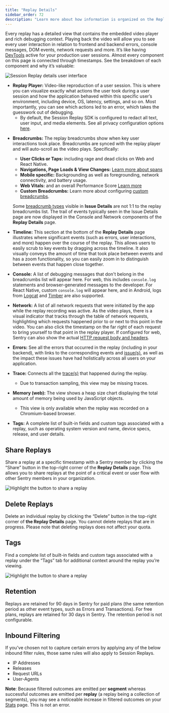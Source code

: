 ```yaml
---
title: "Replay Details"
sidebar_order: 72
description: "Learn more about how information is organized on the Replay Details page and how to share and delete replays."
---
```


<Include name="session-replay-web-report-bug.mdx" />

Every replay has a detailed view that contains the embedded video player and rich debugging context. Playing back the video will allow you to see every user interaction in relation to frontend and backend errors, console messages, DOM events, network requests and more. It’s like having [DevTools](https://developer.chrome.com/docs/devtools/overview/) active for your production user sessions. Almost every component on this page is connected through timestamps. See the breakdown of each component and why it’s valuable:

![Session Replay details user interface](./img/replay-details.png)

- **Replay Player:** Video-like reproduction of a user session. This is where you can visualize exactly what actions the user took during a user session and how the application behaved within this specific user’s environment, including device, OS, latency, settings, and so on. Most importantly, you can see which actions led to an error, which takes the guesswork out of debugging.
  - By default, the Session Replay SDK is configured to redact all text, user input, and media elements. See all privacy configuration options [here](/platform-redirect/?next=/session-replay/privacy/).

* **Breadcrumbs:** The replay breadcrumbs show when key user interactions took place. Breadcrumbs are synced with the replay player and will auto-scroll as the video plays. 
Specifically:
  - **User Clicks or Taps:** including rage and dead clicks on Web and React Native.
  - **Navigations, Page Loads & View Changes:** [Learn more about spans](/product/sentry-basics/distributed-tracing/)
  - **Mobile specific:** Backgrounding as well as foregrounding, network connectivity, and battery usage.
  - **Web Vitals:** and an overall Performance Score [Learn more](/product/insights/web-vitals/)
  - **Custom Breadcrumbs:** Learn more about configuring [custom breadcrumbs](/product/sentry-basics/integrate-backend/configuration-options/#breadcrumbs).

  Some [breadcrumb types](/product/issues/issue-details/breadcrumbs/) visible in **Issue Details** are not 1:1 to the replay breadcrumbs list. The trail of events typically seen in the Issue Details page are now displayed in the Console and Network components of the **Replay Details** page.  

- **Timeline:** This section at the bottom of the **Replay Details** page illustrates where significant events (such as errors, user interactions, and more) happen over the course of the replay. This allows users to easily scrub to key events by dragging across the timeline. It also visually conveys the amount of time that took place between events and has a zoom functionality, so you can easily zoom in to distinguish between events that happen close together.

* **Console:** A list of debugging messages that don't belong in the breadcrumbs list will appear here. For web, this includes `console.log` statements and browser-generated messages to the developer. For React Native, custom `console.log` will appear here, and in Android, logs from [Logcat](/platforms/android/integrations/logcat/) and [Timber](/platforms/android/integrations/timber/) are also supported.

- **Network:** A list of all network requests that were initiated by the app while the replay recording was active. As the video plays, there is a visual indicator that tracks through the table of network requests, highlighting which requests happened prior to or next to this point in the video. You can also click the timestamp on the far right of each request to bring yourself to that point in the replay player. If configured for web, Sentry can also show the actual [HTTP request body and headers](/platform-redirect/?next=/session-replay/configuration/#network-details).

- **Errors:** See all the errors that occurred in the replay (including in your backend), with links to the corresponding events and [issue(s)](/product/issues/issue-details/error-issues/), as well as the impact these issues have had holistically across all users on your application.

- **Trace:** Connects all the [trace(s)](/product/sentry-basics/tracing/distributed-tracing/#traces-transactions-and-spans) that happened during the replay.
  - Due to transaction sampling, this view may be missing traces.

- **Memory (web):** The view shows a heap size chart displaying the total amount of memory being used by JavaScript objects.
  - This view is only available when the replay was recorded on a Chromium-based browser.

- **Tags:** A complete list of built-in fields and custom tags associated with a replay, such as operating system version and name, device specs, release, and user details.


## Share Replays

Share a replay at a specific timestamp with a Sentry member by clicking the “Share” button in the top-right corner of the **Replay Details** page. This allows you to share replays at the point of a critical event or user flow with other Sentry members in your organization.

![Highlight the button to share a replay](./img/replay-details-share.png)

## Delete Replays

Delete an individual replay by clicking the “Delete” button in the top-right corner of **the Replay Details** page. You cannot delete replays that are in progress. Please note that deleting replays does not affect your quota.

## Tags

Find a complete list of built-in fields and custom tags associated with a replay under the “Tags” tab for additional context around the replay you’re viewing.

![Highlight the button to share a replay](./img/replay-details-tags.png)

## Retention

Replays are retained for 90 days in Sentry for paid plans (the same retention period as other event types, such as Errors and Transactions). For free plans, replays are retained for 30 days in Sentry. The retention period is not configurable.

## Inbound Filtering

If you've chosen not to capture certain errors by applying any of the below inbound filter rules, those same rules will also apply to Session Replays.

- IP Addresses
- Releases
- Request URLs
- User-Agents

**Note**: Because filtered outcomes are emitted per **segment** whereas successful outcomes are emitted per **replay**  (a replay being a collection of segments), you may see a noticeable increase in filtered outcomes on your [Stats](https://sentry.io/orgredirect/organizations/:orgslug/stats) page. This is not an error.
